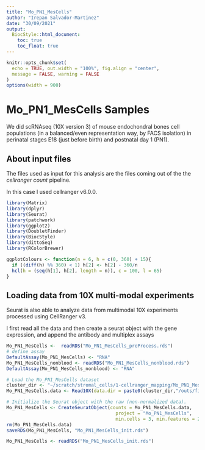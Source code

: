 ```yaml
---
title: "Mo_PN1_MesCells"
author: "Irepan Salvador-Martinez"
date: "30/09/2021"
output:
  BiocStyle::html_document:
    toc: true
    toc_float: true
---
```


```r
knitr::opts_chunk$set(
  echo = TRUE, out.width = "100%", fig.align = "center",
  message = FALSE, warning = FALSE
)
options(width = 900)
```


# Mo_PN1_MesCells Samples

We did scRNAseq (10X version 3) of mouse endochondral bones cell populations (in a balanced/even representation way, by FACS isolation) in perinatal stages E18 (just before birth) and postnatal day 1 (PN1).

## About input files

The files used as input for this analysis are the files coming out of the the
*cellranger count* pipeline.

In this case I used cellranger v6.0.0.



```r
library(Matrix)
library(dplyr)
library(Seurat)
library(patchwork)
library(ggplot2)
library(DoubletFinder)
library(BiocStyle)
library(dittoSeq)
library(RColorBrewer)
```

```r

ggplotColours <- function(n = 6, h = c(0, 360) + 15){
  if ((diff(h) %% 360) < 1) h[2] <- h[2] - 360/n
  hcl(h = (seq(h[1], h[2], length = n)), c = 100, l = 65)
}

```


## Loading data from 10X multi-modal experiments

Seurat is also able to analyze data from multimodal 10X experiments processed using CellRanger v3.

I first read all the data and then create a seurat object with the gene expression, and append the antibody and multiplex assays

```r
Mo_PN1_MesCells <-  readRDS("Mo_PN1_MesCells_preProcess.rds")
# define assay
DefaultAssay(Mo_PN1_MesCells) <- "RNA"
Mo_PN1_MesCells_nonblood <- readRDS("Mo_PN1_MesCells_nonblood.rds")
DefaultAssay(Mo_PN1_MesCells_nonblood) <- "RNA"
```


```r
# Load the Mo_PN1_MesCells dataset
cluster_dir <- "~/scratch/stromal_cells/1-cellranger_mapping/Mo_PN1_MesCells/Mo_PN1_MesCells"
Mo_PN1_MesCells.data <- Read10X(data.dir = paste0(cluster_dir,"/outs/filtered_feature_bc_matrix/"))

# Initialize the Seurat object with the raw (non-normalized data).
Mo_PN1_MesCells <- CreateSeuratObject(counts = Mo_PN1_MesCells.data, 
                                        project = "Mo_PN1_MesCells",
                                        min.cells = 3, min.features = 200)
rm(Mo_PN1_MesCells.data)
saveRDS(Mo_PN1_MesCells, "Mo_PN1_MesCells_init.rds")
```

```r
Mo_PN1_MesCells <- readRDS("Mo_PN1_MesCells_init.rds")
```


